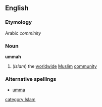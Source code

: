 ==English==
===Etymology===
Arabic ''comminity''
===Noun===
{{wikipedia}}
'''ummah'''
#(''Islam'') the [[worldwide]] [[Muslim]] [[community]]
===Alternative spellings===
*[[umma]]
[[category:Islam]]
